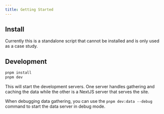 ```yaml
---
title: Getting Started
---
```


## Install

Currently this is a standalone script that cannot be installed and is only used as a case study.

## Development

```bash
pnpm install
pnpm dev
```

This will start the development servers. One server handles gathering and caching the data while the other is a NextJS server that serves the site.

When debugging data gathering, you can use the `pnpm dev:data --debug` command to start the data server in debug mode.
